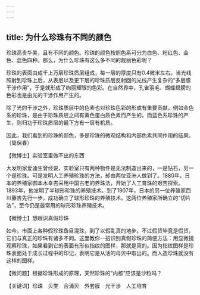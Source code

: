 ```yaml
---
---
---
```

title: 为什么珍珠有不同的颜色
---




珍珠高贵华美，且有不同的颜色。珍珠的颜色按照色系可分为白色、粉红色、金色、蓝色四种。那么，为什么珍珠有这么多不同的靓丽色彩呢？

珍珠的表面由成千上万层珍珠质层组成，每一层的厚度只有0.4微米左右。当光线照射到珍珠上后，从表层以及更下层的珍珠质层反射回的光线产生复杂的“多层膜干涉作用”，于是就形成了绚丽耀眼的色彩。在自然界中，孔雀羽毛、蝴蝶翅膀的色彩也是由光的干涉作用产生的。



除了光的干涉之外，珍珠质层中的色素也对珍珠色彩的形成有重要贡献。例如金色系的珍珠，是由于珍珠质层之间有黄色蛋白质色素而产生的。而蓝色系珍珠的产生，则归功于珍珠质层的最下方有一层有机质。

因此，我们看到的珍珠的颜色，多是珍珠的微观结构和内部色素共同作用的结果。（周保春）





【微博士】实验室里做不出的东西

大发明家爱迪生曾经说，实验室只有两种物件是无法制造出来的，一是钻石，另一个是珍珠。可是发明人工养殖珍珠的方法，却由两位亚洲人做到了。1880年，日本的养殖家御本木幸吉采用中国古老的养珠法，开始了人工育珠的艰苦探索。1893年，他发明了半球形珍珠的养殖技术。到了1907年，日本的另一位养殖家西川藤吉先行一步，成功确立了球形珍珠的养殖技术。这两位养殖家所确立的“切片法”，至今仍是最常用的球形珍珠养殖技术。

【微博士】慧眼识真假珍珠

如今，市面上各种假珍珠鱼目混珠，到了以假乱真的地步。不过假货毕竟是假货，它们与真正的珍珠有诸多不同。这里教你一招识别真假珍珠的简便方法：用显微镜观察珍珠，如果看到它的表面有形似指纹的图样，那就是真的。因为指纹图样是珍珠表面处于成长过程中的印记，表明它是从活的母贝中取出的。而人造珍珠就没有这样的图样。

【微问题】根据珍珠形成的原理，天然珍珠的“内核”应该是沙粒吗？

【关键词】珍珠　贝类　合浦贝　外套膜　光干涉　人工培育